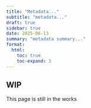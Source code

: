 ```yaml
---
title: "Metadata..."
subtitle: "metadata..."
draft: true
sidebar: true
date: 2025-06-13
summary: "metadata summary..."
format:
  html:
    toc: true
    toc-expand: 3
---
```


::: callout-caution
## WIP

This page is still in the works
:::